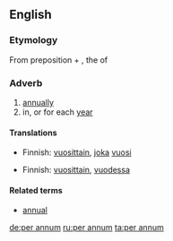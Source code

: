 ==English==

===Etymology===
From {{etyl|la|en}} preposition {{term|per||lang=la|during}} + {{term|annum||lang=la}}, the {{accusative}} {{singular}} of {{term|annus||lang=la|year}}

===Adverb===
{{en-adv|pos=[[per]] [[annum]]|-}}

# [[annually]]
# in, or for each [[year]]

====Translations====
{{trans-top|annually}}
* Finnish: [[vuosittain]], [[joka]] [[vuosi]]
{{trans-mid}}
{{trans-bottom}}

{{trans-top|in, or for each year}}
* Finnish: [[vuosittain]], [[vuosi|vuodessa]]
{{trans-mid}}
{{trans-bottom}}

====Related terms====
* [[annual]]

[[de:per annum]]
[[ru:per annum]]
[[ta:per annum]]